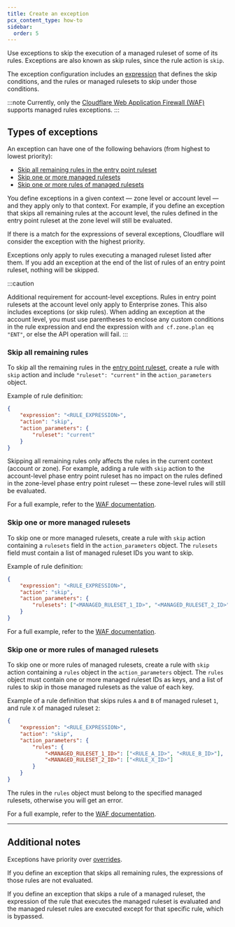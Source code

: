 ```yaml
---
title: Create an exception
pcx_content_type: how-to
sidebar:
  order: 5
---
```


Use exceptions to skip the execution of a managed ruleset of some of its rules. Exceptions are also known as skip rules, since the rule action is `skip`.

The exception configuration includes an [expression](/ruleset-engine/rules-language/expressions/) that defines the skip conditions, and the rules or managed rulesets to skip under those conditions.

:::note
Currently, only the [Cloudflare Web Application Firewall (WAF)](/waf/managed-rules/waf-exceptions/) supports managed rules exceptions.
:::

## Types of exceptions

An exception can have one of the following behaviors (from highest to lowest priority):

- [Skip all remaining rules in the entry point ruleset](#skip-all-remaining-rules)
- [Skip one or more managed rulesets](#skip-one-or-more-managed-rulesets)
- [Skip one or more rules of managed rulesets](#skip-one-or-more-rules-of-managed-rulesets)

You define exceptions in a given context — zone level or account level — and they apply only to that context. For example, if you define an exception that skips all remaining rules at the account level, the rules defined in the entry point ruleset at the zone level will still be evaluated.

If there is a match for the expressions of several exceptions, Cloudflare will consider the exception with the highest priority.

Exceptions only apply to rules executing a managed ruleset listed after them. If you add an exception at the end of the list of rules of an entry point ruleset, nothing will be skipped.

:::caution

Additional requirement for account-level exceptions. Rules in entry point rulesets at the account level only apply to Enterprise zones. This also includes exceptions (or skip rules). When adding an exception at the account level, you must use parentheses to enclose any custom conditions in the rule expression and end the expression with `and cf.zone.plan eq "ENT"`, or else the API operation will fail.
:::

### Skip all remaining rules

To skip all the remaining rules in the [entry point ruleset](/ruleset-engine/about/rulesets/#entry-point-ruleset), create a rule with `skip` action and include `"ruleset": "current"` in the `action_parameters` object.

Example of rule definition:

```json
{
	"expression": "<RULE_EXPRESSION>",
	"action": "skip",
	"action_parameters": {
		"ruleset": "current"
	}
}
```

Skipping all remaining rules only affects the rules in the current context (account or zone). For example, adding a rule with `skip` action to the account-level phase entry point ruleset has no impact on the rules defined in the zone-level phase entry point ruleset — these zone-level rules will still be evaluated.

For a full example, refer to the [WAF documentation](/waf/managed-rules/waf-exceptions/define-api/#skip-all-remaining-rules).

### Skip one or more managed rulesets

To skip one or more managed rulesets, create a rule with `skip` action containing a `rulesets` field in the `action_parameters` object. The `rulesets` field must contain a list of managed ruleset IDs you want to skip.

Example of rule definition:

```json
{
	"expression": "<RULE_EXPRESSION>",
	"action": "skip",
	"action_parameters": {
		"rulesets": ["<MANAGED_RULESET_1_ID>", "<MANAGED_RULESET_2_ID>"]
	}
}
```

For a full example, refer to the [WAF documentation](/waf/managed-rules/waf-exceptions/define-api/#skip-the-cloudflare-managed-ruleset).

### Skip one or more rules of managed rulesets

To skip one or more rules of managed rulesets, create a rule with `skip` action containing a `rules` object in the `action_parameters` object. The `rules` object must contain one or more managed ruleset IDs as keys, and a list of rules to skip in those managed rulesets as the value of each key.

Example of a rule definition that skips rules `A` and `B` of managed ruleset `1`, and rule `X` of managed ruleset `2`:

```json
{
	"expression": "<RULE_EXPRESSION>",
	"action": "skip",
	"action_parameters": {
		"rules": {
			"<MANAGED_RULESET_1_ID>": ["<RULE_A_ID>", "<RULE_B_ID>"],
			"<MANAGED_RULESET_2_ID>": ["<RULE_X_ID>"]
		}
	}
}
```

The rules in the `rules` object must belong to the specified managed rulesets, otherwise you will get an error.

For a full example, refer to the [WAF documentation](/waf/managed-rules/waf-exceptions/define-api/#skip-one-or-more-rules-of-waf-managed-rulesets).

---

## Additional notes

Exceptions have priority over [overrides](/ruleset-engine/managed-rulesets/override-managed-ruleset/).

If you define an exception that skips all remaining rules, the expressions of those rules are not evaluated.

If you define an exception that skips a rule of a managed ruleset, the expression of the rule that executes the managed ruleset is evaluated and the managed ruleset rules are executed except for that specific rule, which is bypassed.
